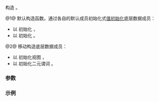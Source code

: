 {{cpp/ranges/chunk_by_view/title|chunk_by_view}}
{{cpp/ranges/chunk_by_view/navbar}}

{{dcl begin}}
{{dcl|num=1|since=c++23|1=
chunk_by_view()
    requires std::default_initializable&lt;V&gt; &amp;&amp;
             std::default_initializable&lt;Pred&gt;
    = default;
}}
{{dcl|num=2|since=c++23|1=
constexpr explicit chunk_by_view( V base, Pred pred );
}}
{{dcl end}}

构造 {{tt|chunk_by_view}}。

@1@ 默认构造函数。通过各自的默认成员初始化式[[cpp/language/value_initialization|值初始化]]底层数据成员：
* 以 {{c|1= = V()}} 初始化 {{rlpt|/#数据成员|''base_''}}，
* 以 {{c|1= = Pred()}} 初始化 {{rlpt|/#数据成员|''pred_''}}。

@2@ 移动构造底层数据成员：
* 以 {{c|std::move(base)}} 初始化视图 {{rlpt|/#数据成员|''base_''}}，
* 以 {{c|std::move(pred)}} 初始化二元谓词 {{rlpt|/#数据成员|''pred_''}}。

===参数===
{{par begin}}
{{par|base|待分割的视图}}
{{par|pred|作为分割依据的函数对象（二元谓词）}}
{{par end}}

===示例===
{{example
|code=
|p=true
|output=
}}

{{langlinks|de|en|es|ja|ru}}